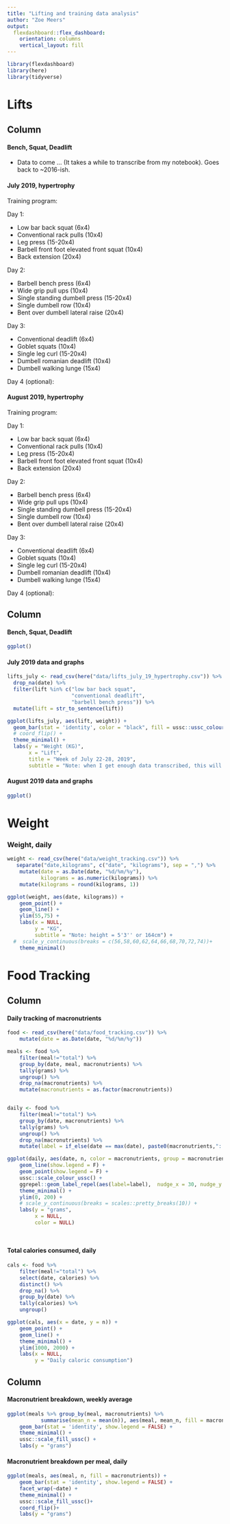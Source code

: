 ```yaml
---
title: "Lifting and training data analysis"
author: "Zoe Meers"
output: 
  flexdashboard::flex_dashboard:
    orientation: columns
    vertical_layout: fill
---
```


```r
library(flexdashboard)
library(here)
library(tidyverse)
```

Lifts
===================================== 


Column {data-width=250}
-----------------------------------------------------------------------
#### Bench, Squat, Deadlift

* Data to come ... (It takes a while to transcribe from my notebook). Goes back to ~2016-ish.


#### July 2019, hypertrophy

Training program:

Day 1:

* Low bar back squat (6x4)
* Conventional rack pulls (10x4)
* Leg press (15-20x4)
* Barbell front foot elevated front squat (10x4)
* Back extension (20x4)

Day 2:

* Barbell bench press (6x4)
* Wide grip pull ups (10x4)
* Single standing dumbell press (15-20x4)
* Single dumbell row (10x4)
* Bent over dumbell lateral raise (20x4)

Day 3:

* Conventional deadlift (6x4)
* Goblet squats (10x4)
* Single leg curl (15-20x4)
* Dumbell romanian deadlift (10x4)
* Dumbell walking lunge (15x4)

Day 4 (optional):


#### August 2019, hypertrophy

Training program:

Day 1:

* Low bar back squat (6x4)
* Conventional rack pulls (10x4)
* Leg press (15-20x4)
* Barbell front foot elevated front squat (10x4)
* Back extension (20x4)

Day 2:

* Barbell bench press (6x4)
* Wide grip pull ups (10x4)
* Single standing dumbell press (15-20x4)
* Single dumbell row (10x4)
* Bent over dumbell lateral raise (20x4)

Day 3:

* Conventional deadlift (6x4)
* Goblet squats (10x4)
* Single leg curl (15-20x4)
* Dumbell romanian deadlift (10x4)
* Dumbell walking lunge (15x4)

Day 4 (optional):


Column {data-width=450}
-----------------------------------------------------------------------
#### Bench, Squat, Deadlift

```r
ggplot()
```

#### July 2019 data and graphs

```r
lifts_july <- read_csv(here("data/lifts_july_19_hypertrophy.csv")) %>% 
  drop_na(date) %>% 
  filter(lift %in% c("low bar back squat",
                     "conventional deadlift",
                     "barbell bench press")) %>% 
  mutate(lift = str_to_sentence(lift))

ggplot(lifts_july, aes(lift, weight)) + 
  geom_bar(stat = 'identity', color = "black", fill = ussc::ussc_colours("light blue")) + 
  # coord_flip() + 
  theme_minimal() + 
  labs(y = "Weight (KG)",
       x = "Lift",
       title = "Week of July 22-28, 2019",
       subtitle = "Note: when I get enough data transcribed, this will turn into a line chart so you\ncan track increases (or declines) over time.")


```

#### August 2019 data and graphs

```r
ggplot()
```


Weight
===================================== 

### Weight, daily

```r
weight <- read_csv(here("data/weight_tracking.csv")) %>% 
   separate("date,kilograms", c("date", "kilograms"), sep = ",") %>% 
    mutate(date = as.Date(date, "%d/%m/%y"),
           kilograms = as.numeric(kilograms)) %>% 
    mutate(kilograms = round(kilograms, 1))

ggplot(weight, aes(date, kilograms)) +
    geom_point() +
    geom_line() + 
    ylim(55,75) +
    labs(x = NULL, 
         y = "KG",
         subtitle = "Note: height = 5'3'' or 164cm") +
  #  scale_y_continuous(breaks = c(56,58,60,62,64,66,68,70,72,74))+
    theme_minimal()


```


Food Tracking
===================================== 


Column {data-width=450}
-----------------------------------------------------------------------


#### Daily tracking of macronutrients
```r
food <- read_csv(here("data/food_tracking.csv")) %>% 
    mutate(date = as.Date(date, "%d/%m/%y"))

meals <- food %>% 
    filter(meal!="total") %>% 
    group_by(date, meal, macronutrients) %>% 
    tally(grams) %>% 
    ungroup() %>% 
    drop_na(macronutrients) %>% 
    mutate(macronutrients = as.factor(macronutrients))


daily <- food %>% 
    filter(meal!="total") %>% 
    group_by(date, macronutrients) %>% 
    tally(grams) %>% 
    ungroup() %>% 
    drop_na(macronutrients) %>% 
    mutate(label = if_else(date == max(date), paste0(macronutrients,": ", round(n,1),"g"), NA_character_)) 

ggplot(daily, aes(date, n, color = macronutrients, group = macronutrients)) +
    geom_line(show.legend = F) +
    geom_point(show.legend = F) + 
    ussc::scale_colour_ussc() +
    ggrepel::geom_label_repel(aes(label=label),  nudge_x = 30, nudge_y = 10, alpha = 0.7, show.legend = F) +
    theme_minimal() + 
    ylim(0, 200) +
    # scale_y_continuous(breaks = scales::pretty_breaks(10)) +
    labs(y = "grams",
         x = NULL, 
         color = NULL)

    
```

#### Total calories consumed, daily

```r
cals <- food %>% 
    filter(meal!="total") %>% 
    select(date, calories) %>% 
    distinct() %>% 
    drop_na() %>% 
    group_by(date) %>% 
    tally(calories) %>% 
    ungroup()

ggplot(cals, aes(x = date, y = n)) + 
    geom_point() +
    geom_line() + 
    theme_minimal() + 
    ylim(1000, 2000) +
    labs(x = NULL,
         y = "Daily caloric consumption")
```


Column {data-width=350}
-----------------------------------------------------------------------

#### Macronutrient breakdown, weekly average

```r
ggplot(meals %>% group_by(meal, macronutrients) %>% 
           summarise(mean_n = mean(n)), aes(meal, mean_n, fill = macronutrients)) +
    geom_bar(stat = 'identity', show.legend = FALSE) + 
    theme_minimal() + 
    ussc::scale_fill_ussc() +
    labs(y = "grams")
```

#### Macronutrient breakdown per meal, daily

```r
ggplot(meals, aes(meal, n, fill = macronutrients)) +
    geom_bar(stat = 'identity', show.legend = FALSE) + 
    facet_wrap(~date) + 
    theme_minimal() + 
    ussc::scale_fill_ussc()+
    coord_flip()+ 
    labs(y = "grams")
```

